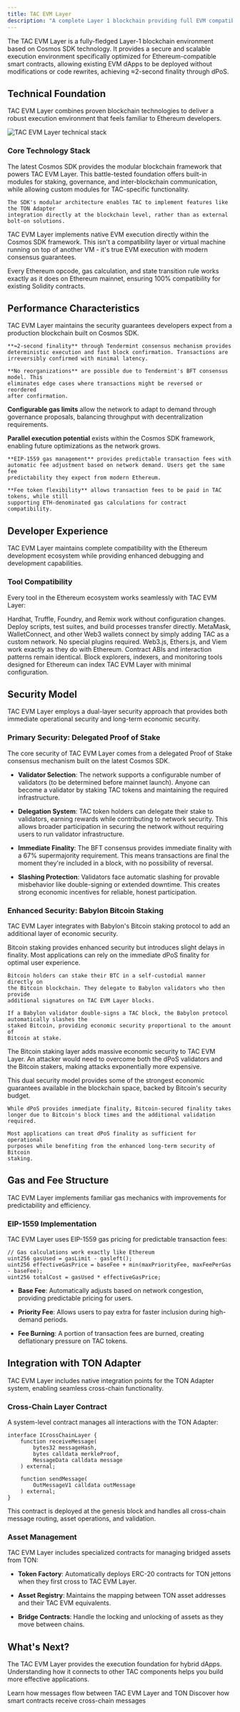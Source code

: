 ```yaml
---
title: TAC EVM Layer
description: "A complete Layer 1 blockchain providing full EVM compatibility built on Cosmos SDK"
---
```


The TAC EVM Layer is a fully-fledged Layer-1 blockchain environment based on Cosmos SDK technology. It provides a secure and scalable execution environment specifically optimized for Ethereum-compatible smart contracts, allowing existing EVM dApps to be deployed without modifications or code rewrites, achieving ≈2-second finality through dPoS.

## Technical Foundation

TAC EVM Layer combines proven blockchain technologies to deliver a robust execution environment that feels familiar to Ethereum developers.

<Frame caption="TAC EVM Layer built on battle-tested infrastructure">
  <img
    src="/images/evm-layer-architecture.png"
    alt="TAC EVM Layer technical stack"
  />
</Frame>

### Core Technology Stack

<AccordionGroup>
  <Accordion title="Cosmos SDK - Application Framework" icon="blocks">
    The latest Cosmos SDK provides the modular blockchain framework that powers
    TAC EVM Layer. This battle-tested foundation offers built-in modules for
    staking, governance, and inter-blockchain communication, while allowing
    custom modules for TAC-specific functionality. 
    
    The SDK's modular architecture enables TAC to implement features like the TON Adapter
    integration directly at the blockchain level, rather than as external
    bolt-on solutions.
  </Accordion>

<Accordion title="Native EVM Integration" icon="settings">

TAC EVM Layer implements native EVM execution directly within the Cosmos SDK
framework. This isn't a compatibility layer or virtual machine running on top
of another VM - it's true EVM execution with modern consensus guarantees.

Every Ethereum opcode, gas calculation, and state transition rule works
exactly as it does on Ethereum mainnet, ensuring 100% compatibility for
existing Solidity contracts.

</Accordion>


</AccordionGroup>

## Performance Characteristics

TAC EVM Layer maintains the security guarantees developers expect from a production blockchain built on Cosmos SDK.

<Tabs>
  <Tab title="Finality">

    **≈2-second finality** through Tendermint consensus mechanism provides
    deterministic execution and fast block confirmation. Transactions are
    irreversibly confirmed with minimal latency.

    **No reorganizations** are possible due to Tendermint's BFT consensus model. This
    eliminates edge cases where transactions might be reversed or reordered
    after confirmation.

  </Tab>

<Tab title="Throughput">

**Configurable gas limits** allow the network to adapt to demand through
governance proposals, balancing throughput with
decentralization requirements.

**Parallel execution potential** exists within the Cosmos SDK framework, enabling future optimizations as the network grows.

</Tab>

  <Tab title="Cost Efficiency">

    **EIP-1559 gas management** provides predictable transaction fees with
    automatic fee adjustment based on network demand. Users get the same fee
    predictability they expect from modern Ethereum.

    **Fee token flexibility** allows transaction fees to be paid in TAC tokens, while still
    supporting ETH-denominated gas calculations for contract compatibility.

  </Tab>
</Tabs>

## Developer Experience

TAC EVM Layer maintains complete compatibility with the Ethereum development ecosystem while providing enhanced debugging and development capabilities.

### Tool Compatibility

Every tool in the Ethereum ecosystem works seamlessly with TAC EVM Layer:

<Columns cols={2}>
  <Card title="Development Frameworks" icon="hammer">
    Hardhat, Truffle, Foundry, and Remix work without configuration changes.
    Deploy scripts, test suites, and build processes transfer directly.
  </Card>

  <Card title="Wallet Integration" icon="wallet">
    MetaMask, WalletConnect, and other Web3 wallets connect by simply adding TAC
    as a custom network. No special plugins required.
  </Card>
</Columns>

<Columns cols={2}>
  <Card title="JavaScript Libraries" icon="code">
    Web3.js, Ethers.js, and Viem work exactly as they do with Ethereum. Contract
    ABIs and interaction patterns remain identical.
  </Card>

  <Card title="Infrastructure Tools" icon="server">
    Block explorers, indexers, and monitoring tools designed for Ethereum can
    index TAC EVM Layer with minimal configuration.
  </Card>
</Columns>

## Security Model

TAC EVM Layer employs a dual-layer security approach that provides both immediate operational security and long-term economic security.

### Primary Security: Delegated Proof of Stake

The core security of TAC EVM Layer comes from a delegated Proof of Stake consensus mechanism built on the latest Cosmos SDK.

- **Validator Selection**: The network supports a configurable number of validators (to be determined before mainnet launch). Anyone can become a validator by staking TAC tokens and maintaining the required infrastructure.

- **Delegation System**: TAC token holders can delegate their stake to validators, earning rewards while contributing to network security. This allows broader participation in securing the network without requiring users to run validator infrastructure.

- **Immediate Finality**: The BFT consensus provides immediate finality with a 67% supermajority requirement. This means transactions are final the moment they're included in a block, with no possibility of reversal.

- **Slashing Protection**: Validators face automatic slashing for provable misbehavior like double-signing or extended downtime. This creates strong economic incentives for reliable, honest participation.

### Enhanced Security: Babylon Bitcoin Staking

TAC EVM Layer integrates with Babylon's Bitcoin staking protocol to add an additional layer of economic security.

<Warning>
  Bitcoin staking provides enhanced security but introduces slight delays in
  finality. Most applications can rely on the immediate dPoS finality for
  optimal user experience.
</Warning>

<AccordionGroup>
  <Accordion title="How Bitcoin Staking Works" icon="bitcoin">

    Bitcoin holders can stake their BTC in a self-custodial manner directly on
    the Bitcoin blockchain. They delegate to Babylon validators who then provide
    additional signatures on TAC EVM Layer blocks.

    If a Babylon validator double-signs a TAC block, the Babylon protocol automatically slashes the
    staked Bitcoin, providing economic security proportional to the amount of
    Bitcoin at stake.

  </Accordion>

<Accordion title="Security Benefits" icon="shield-check">

The Bitcoin staking layer adds massive economic security to TAC EVM Layer. An
attacker would need to overcome both the dPoS validators and the Bitcoin
stakers, making attacks exponentially more expensive.

This dual security model provides some of the strongest economic guarantees available in the blockchain
space, backed by Bitcoin's security budget.

</Accordion>

  <Accordion title="Finality Trade-offs" icon="clock">

    While dPoS provides immediate finality, Bitcoin-secured finality takes
    longer due to Bitcoin's block times and the additional validation required.

    Most applications can treat dPoS finality as sufficient for operational
    purposes while benefiting from the enhanced long-term security of Bitcoin
    staking.

  </Accordion>
</AccordionGroup>

## Gas and Fee Structure

TAC EVM Layer implements familiar gas mechanics with improvements for predictability and efficiency.

### EIP-1559 Implementation

TAC EVM Layer uses EIP-1559 gas pricing for predictable transaction fees:

```solidity
// Gas calculations work exactly like Ethereum
uint256 gasUsed = gasLimit - gasleft();
uint256 effectiveGasPrice = baseFee + min(maxPriorityFee, maxFeePerGas - baseFee);
uint256 totalCost = gasUsed * effectiveGasPrice;
```

- **Base Fee**: Automatically adjusts based on network congestion, providing predictable pricing for users.

- **Priority Fee**: Allows users to pay extra for faster inclusion during high-demand periods.

- **Fee Burning**: A portion of transaction fees are burned, creating deflationary pressure on TAC tokens.

## Integration with TON Adapter

TAC EVM Layer includes native integration points for the TON Adapter system, enabling seamless cross-chain functionality.

### Cross-Chain Layer Contract

A system-level contract manages all interactions with the TON Adapter:

```solidity
interface ICrossChainLayer {
    function receiveMessage(
        bytes32 messageHash,
        bytes calldata merkleProof,
        MessageData calldata message
    ) external;

    function sendMessage(
        OutMessageV1 calldata outMessage
    ) external;
}
```

This contract is deployed at the genesis block and handles all cross-chain message routing, asset operations, and validation.

### Asset Management

TAC EVM Layer includes specialized contracts for managing bridged assets from TON:

- **Token Factory**: Automatically deploys ERC-20 contracts for TON jettons when they first cross to TAC EVM Layer.

- **Asset Registry**: Maintains the mapping between TON asset addresses and their TAC EVM equivalents.

- **Bridge Contracts**: Handle the locking and unlocking of assets as they move between chains.

## What's Next?

The TAC EVM Layer provides the execution foundation for hybrid dApps. Understanding how it connects to other TAC components helps you build more effective applications.

<CardGroup cols={2}>
  <Card
    title="TON Adapter"
    icon="arrow-left-right"
    href="/core-concepts/components/ton-adapter"
  >
    Learn how messages flow between TAC EVM Layer and TON
  </Card>
  <Card
    title="Proxy Apps"
    icon="blocks"
    href="/core-concepts/components/proxy-apps"
  >
    Discover how smart contracts receive cross-chain messages
  </Card>
</CardGroup>
